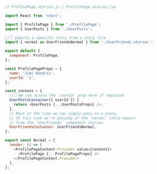 ```js
// ProfilePage.stories.js | ProfilePage.stories.jsx

import React from 'react';

import { ProfilePage } from './ProfilePage';
import { UserPosts } from './UserPosts';

//👇 Imports a specific story from a story file
import { normal as UserFriendsNormal } from './UserFriends.stories';

export default {
  component: ProfilePage,
};

const ProfilePageProps = {
  name: 'Jimi Hendrix',
  userId: '1',
};

const context = {
  //👇 We can access the `userId` prop here if required:
  UserPostsContainer({ userId }) {
    return <UserPosts {...UserPostsProps} />;
  },
  // Most of the time we can simply pass in a story.
  // In this case we're passing in the `normal` story export
  // from the `UserFriends` component stories.
  UserFriendsContainer: UserFriendsNormal,
};

export const Normal = {
  render: () => (
    <ProfilePageContext.Provider value={context}>
      <ProfilePage {...ProfilePageProps} />
    </ProfilePageContext.Provider>
  ),
};
```

